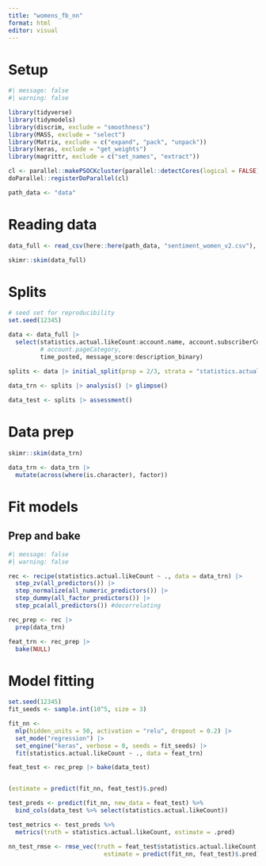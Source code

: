 ```yaml
---
title: "womens_fb_nn"
format: html
editor: visual
---
```


# Setup
```r
#| message: false
#| warning: false

library(tidyverse)
library(tidymodels)
library(discrim, exclude = "smoothness")
library(MASS, exclude = "select")
library(Matrix, exclude = c("expand", "pack", "unpack"))
library(keras, exclude = "get_weights")
library(magrittr, exclude = c("set_names", "extract"))

cl <- parallel::makePSOCKcluster(parallel::detectCores(logical = FALSE))
doParallel::registerDoParallel(cl)

path_data <- "data"
```

# Reading data
```r
data_full <- read_csv(here::here(path_data, "sentiment_women_v2.csv"), show_col_types = FALSE)
```

```r
skimr::skim(data_full)
```
# Splits
```r
# seed set for reproducibility
set.seed(12345)

data <- data_full |>
  select(statistics.actual.likeCount:account.name, account.subscriberCount, 
         # account.pageCategory, 
         time_posted, message_score:description_binary)

splits <- data |> initial_split(prop = 2/3, strata = "statistics.actual.likeCount", breaks = 3)

data_trn <- splits |> analysis() |> glimpse()
  
data_test <- splits |> assessment()
```

# Data prep
```r
skimr::skim(data_trn)

data_trn <- data_trn |>
  mutate(across(where(is.character), factor))
```


# Fit models

## Prep and bake
```r
#| message: false
#| warning: false

rec <- recipe(statistics.actual.likeCount ~ ., data = data_trn) |>
  step_zv(all_predictors()) |>
  step_normalize(all_numeric_predictors()) |>
  step_dummy(all_factor_predictors()) |>
  step_pca(all_predictors()) #decorrelating

rec_prep <- rec |>
  prep(data_trn)

feat_trn <- rec_prep |>
  bake(NULL)
```

# Model fitting
```r
set.seed(12345)
fit_seeds <- sample.int(10^5, size = 3)

fit_nn <- 
  mlp(hidden_units = 50, activation = "relu", dropout = 0.2) |>
  set_mode("regression") |> 
  set_engine("keras", verbose = 0, seeds = fit_seeds) |>
  fit(statistics.actual.likeCount ~ ., data = feat_trn)
```

```r
feat_test <- rec_prep |> bake(data_test)


(estimate = predict(fit_nn, feat_test)$.pred)

test_preds <- predict(fit_nn, new_data = feat_test) %>%
  bind_cols(data_test %>% select(statistics.actual.likeCount))

test_metrics <- test_preds %>%
  metrics(truth = statistics.actual.likeCount, estimate = .pred)

nn_test_rmse <- rmse_vec(truth = feat_test$statistics.actual.likeCount, 
                           estimate = predict(fit_nn, feat_test)$.pred)
```

